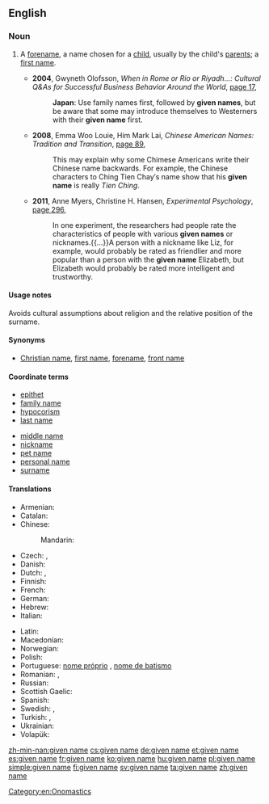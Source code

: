 {{wikipedia}}
==English==

===Noun===
{{en-noun|sg=[[given]] [[name]]}}

# {{chiefly|Australia|US|and|Scotland}} A [[forename]], a name chosen for a [[child]], usually by the child's [[parent]]s; a [[first name]].
#* '''2004''', Gwyneth Olofsson, ''When in Rome or Rio or Riyadh...: Cultural Q&As for Successful Business Behavior Around the World'', [http://books.google.com.au/books?id=OtpxnAj1TYwC&pg=PA17&dq=%22given+name|%22given+names%22+-intitle:%22%22+-inauthor:%22%22&hl=en&sa=X&ei=zaRdT9jYH8v3mAX2q9GlDw&redir_esc=y#v=onepage&q=%22given%20name|%22given%20names%22%20-intitle%3A%22%22%20-inauthor%3A%22%22&f=false page 17],
#*: '''Japan''': Use family names first, followed by '''given names''', but be aware that some may introduce themselves to Westerners with their '''given name''' first.
#* '''2008''', Emma Woo Louie, Him Mark Lai, ''Chinese American Names: Tradition and Transition'', [http://books.google.com.au/books?id=IGAClRACrsYC&pg=PA89&dq=%22given+name|%22given+names%22+-intitle:%22%22+-inauthor:%22%22&hl=en&sa=X&ei=zaRdT9jYH8v3mAX2q9GlDw&redir_esc=y#v=onepage&q=%22given%20name|%22given%20names%22%20-intitle%3A%22%22%20-inauthor%3A%22%22&f=false page 89],
#*: This may explain why some Chimese Americans write their Chinese name backwards. For example, the Chinese characters to Ching Tien Chay′s name show that his '''given name''' is really ''Tien Ching''.
#* '''2011''', Anne Myers, Christine H. Hansen, ''Experimental Psychology'', [http://books.google.com.au/books?id=AZgFmMqpWTUC&pg=PA296&dq=%22given+name|%22given+names%22+-intitle:%22%22+-inauthor:%22%22&hl=en&sa=X&ei=zaRdT9jYH8v3mAX2q9GlDw&redir_esc=y#v=onepage&q=%22given%20name|%22given%20names%22%20-intitle%3A%22%22%20-inauthor%3A%22%22&f=false page 296],
#*: In one experiment, the researchers had people rate the characteristics of people with various '''given names''' or nicknames.{{...}}A person with a nickname like Liz, for example, would probably be rated as friendlier and more popular than a person with the '''given name''' Elizabeth, but Elizabeth would probably be rated more intelligent and trustworthy.

====Usage notes====
Avoids cultural assumptions about religion and the relative position of the surname.

====Synonyms====
* [[Christian name]], [[first name]], [[forename]], [[front name]]

====Coordinate terms====
{{top2}}
* [[epithet]]
* [[family name]]
* [[hypocorism]]
* [[last name]]
{{mid2}}
* [[middle name]]
* [[nickname]]
* [[pet name]]
* [[personal name]]
* [[surname]]
{{bottom}}

====Translations====
{{trans-top|name chosen for a child by its parents}}
* Armenian: {{t+|hy|անուն|tr=anun}}
* Catalan: {{t|ca|nom|m}}
* Chinese:
*: Mandarin: {{t-|cmn|名字|tr=míngzi|sc=Hani}}
* Czech: {{t+|cs|jméno|n}}, {{t+|cs|křestní jméno|n}}
* Danish: {{t-|da|fornavn}}
* Dutch: {{t+|nl|voornaam|m}}, {{t-|nl|roepnaam|m}}
* Finnish: {{t+|fi|etunimi}}
* French: {{t+|fr|prénom|m}}
* German: {{t+|de|Vorname|m}}
* Hebrew: {{t|he|שם|m|tr=shem|sc=Hebr}}
* Italian: {{t+|it|nome|m}}
{{trans-mid}}
* Latin: {{t-|la|praenomen|n|alt=praenōmen}}
* Macedonian: {{t|mk|лично име|n|tr=líčno íme}}
* Norwegian: {{t+|no|fornavn|n}}
* Polish: {{t+|pl|imię|n}}
* Portuguese: [[nome próprio]] {{m}}, [[nome de batismo]] {{m}}
* Romanian: {{t|ro|prenume|n}}, {{t|ro|nume de naștere|m}}
* Russian: {{t+|ru|имя|n|tr=ímja}}
* Scottish Gaelic: {{t-|gd|ainm-baistidh|m|xs=Scottish Gaelic}}
* Spanish: {{t|es|nombre|m}}
* Swedish: {{t+|sv|förnamn|n}}, {{t+|sv|tilltalsnamn|n}}
* Turkish: {{t+|tr|isim}}, {{t+|tr|ad}}
* Ukrainian: {{t+|uk|ім'я|n|tr=im'ja|xs=Ukrainian}}
* Volapük: {{t|vo|pösodanem}}
{{trans-bottom}}

[[Category:en:Onomastics]]

[[zh-min-nan:given name]]
[[cs:given name]]
[[de:given name]]
[[et:given name]]
[[es:given name]]
[[fr:given name]]
[[ko:given name]]
[[hu:given name]]
[[pl:given name]]
[[simple:given name]]
[[fi:given name]]
[[sv:given name]]
[[ta:given name]]
[[zh:given name]]
